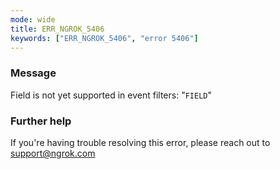 ```yaml
---
mode: wide
title: ERR_NGROK_5406
keywords: ["ERR_NGROK_5406", "error 5406"]
---
```


### Message

Field is not yet supported in event filters: "`FIELD`"

### Further help

If you're having trouble resolving this error, please reach out to [support@ngrok.com](mailto:support@ngrok.com?subject=Help%20with%20ERR_NGROK_5406)
